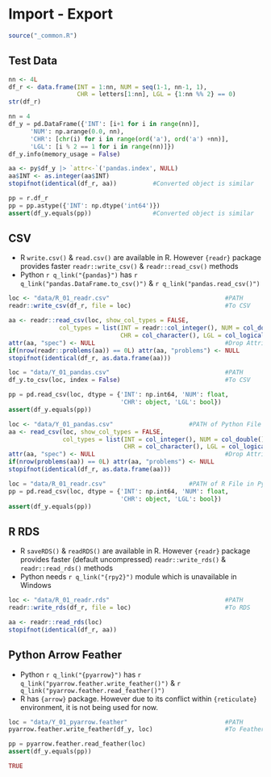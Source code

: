 # Import - Export {#in-out-p06}

```r
source("_common.R")
```

## Test Data

```r
nn <- 4L
df_r <- data.frame(INT = 1:nn, NUM = seq(1-1, nn-1, 1), 
                   CHR = letters[1:nn], LGL = {1:nn %% 2} == 0)
str(df_r)
```

```python
nn = 4
df_y = pd.DataFrame({'INT': [i+1 for i in range(nn)], 
      'NUM': np.arange(0.0, nn),
      'CHR': [chr(i) for i in range(ord('a'), ord('a') +nn)],
      'LGL': [i % 2 == 1 for i in range(nn)]})
df_y.info(memory_usage = False)

```

```r
aa <- py$df_y |> `attr<-`('pandas.index', NULL) 
aa$INT <- as.integer(aa$INT)
stopifnot(identical(df_r, aa))          #Converted object is similar
```

```python
pp = r.df_r
pp = pp.astype({'INT': np.dtype('int64')})
assert(df_y.equals(pp))                 #Converted object is similar

```

## CSV

- R `write.csv()` & `read.csv()` are available in R. However `{readr}` package provides faster  `readr::write_csv()` & `readr::read_csv()` methods
- Python `r q_link("{pandas}")` has `r q_link("pandas.DataFrame.to_csv()")` & `r q_link("pandas.read_csv()")`

```r
loc <- "data/R_01_readr.csv"                                #PATH
readr::write_csv(df_r, file = loc)                          #To CSV

aa <- readr::read_csv(loc, show_col_types = FALSE, 
              col_types = list(INT = readr::col_integer(), NUM = col_double(), 
                               CHR = col_character(), LGL = col_logical()))
attr(aa, "spec") <- NULL                                    #Drop Attribute
if(nrow(readr::problems(aa)) == 0L) attr(aa, "problems") <- NULL
stopifnot(identical(df_r, as.data.frame(aa)))
```

```python
loc = "data/Y_01_pandas.csv"                                #PATH
df_y.to_csv(loc, index = False)                             #To CSV

pp = pd.read_csv(loc, dtype = {'INT': np.int64, 'NUM': float, 
                               'CHR': object, 'LGL': bool})
assert(df_y.equals(pp))

```

```r
loc <- "data/Y_01_pandas.csv"                     #PATH of Python File in R
aa <- read_csv(loc, show_col_types = FALSE, 
               col_types = list(INT = col_integer(), NUM = col_double(), 
                                CHR = col_character(), LGL = col_logical()))
attr(aa, "spec") <- NULL                                    #Drop Attribute
if(nrow(problems(aa)) == 0L) attr(aa, "problems") <- NULL
stopifnot(identical(df_r, as.data.frame(aa)))
```

```python
loc = "data/R_01_readr.csv"                       #PATH of R File in Python
pp = pd.read_csv(loc, dtype = {'INT': np.int64, 'NUM': float, 
                               'CHR': object, 'LGL': bool})
assert(df_y.equals(pp))

```

## R RDS

- R `saveRDS()` & `readRDS()` are available in R. However `{readr}` package provides faster (default uncompressed) `readr::write_rds()` & `readr::read_rds()` methods
- Python needs `r q_link("{rpy2}")` module which is unavailable in Windows

```r
loc <- "data/R_01_readr.rds"                                #PATH
readr::write_rds(df_r, file = loc)                          #To RDS

aa <- readr::read_rds(loc)
stopifnot(identical(df_r, aa))
```

## Python Arrow Feather

- Python `r q_link("{pyarrow}")` has `r q_link("pyarrow.feather.write_feather()")` & `r q_link("pyarrow.feather.read_feather()")`
- R has `{arrow}` package. However due to its conflict within `{reticulate}` environment, it is not being used for now.

```python
loc = "data/Y_01_pyarrow.feather"                           #PATH
pyarrow.feather.write_feather(df_y, loc)                    #To Feather

pp = pyarrow.feather.read_feather(loc)
assert(df_y.equals(pp))
```


```r
TRUE
```

